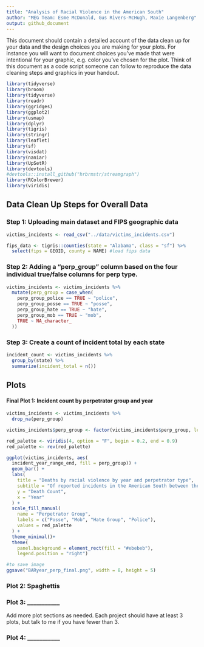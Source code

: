 ```yaml
---
title: "Analysis of Racial Violence in the American South"
author: "MEG Team: Esme McDonald, Gus Rivers-McHugh, Maxie Langenberg"
output: github_document
---
```


This document should contain a detailed account of the data clean up for your data and the design choices you are making for your plots. For instance you will want to document choices you've made that were intentional for your graphic, e.g. color you've chosen for the plot. Think of this document as a code script someone can follow to reproduce the data cleaning steps and graphics in your handout.

```r
library(tidyverse)
library(broom)
library(tidyverse)
library(readr)
library(ggridges)
library(ggplot2)
library(usmap)
library(dplyr)
library(tigris)
library(stringr)
library(leaflet)
library(sf)
library(visdat)
library(naniar)
library(UpSetR)
library(devtools)
#devtools::install_github("hrbrmstr/streamgraph")
library(RColorBrewer)
library(viridis)
```

## Data Clean Up Steps for Overall Data

### Step 1: Uploading main dataset and FIPS geographic data
```r
victims_incidents <- read_csv("../data/victims_incidents.csv")

fips_data <- tigris::counties(state = "Alabama", class = "sf") %>%
  select(fips = GEOID, county = NAME) #load fips data
``` 

### Step 2: Adding a "perp_group" column based on the four individual true/false columns for perp type. 

```r
victims_incidents <- victims_incidents %>%
  mutate(perp_group = case_when(
    perp_group_police == TRUE ~ "police",
    perp_group_posse == TRUE ~ "posse",
    perp_group_hate == TRUE ~ "hate",
    perp_group_mob == TRUE ~ "mob",
    TRUE ~ NA_character_
  ))
```

### Step 3: Create a count of incident total by each state 
``` r
incident_count <- victims_incidents %>%
  group_by(state) %>%
  summarize(incident_total = n())
```



## Plots

#### Final Plot 1: Incident count by perpetrator group and year

```r

victims_incidents <- victims_incidents %>% 
  drop_na(perp_group)

victims_incidents$perp_group <- factor(victims_incidents$perp_group, levels = c("posse", "mob", "hate", "police"))

red_palette <- viridis(4, option = "F", begin = 0.2, end = 0.9)
red_palette <- rev(red_palette)

ggplot(victims_incidents, aes(
  incident_year_range_end, fill = perp_group)) +
  geom_bar() +
  labs(
    title = "Deaths by racial violence by year and perpetrator type",
    subtitle = "Of reported incidents in the American South between the years 1930 and 1954",
    y = "Death Count",
    x = "Year"
  ) +
  scale_fill_manual(
    name = "Perpetrator Group",
    labels = c("Posse", "Mob", "Hate Group", "Police"),
    values = red_palette
  ) +
  theme_minimal()+
  theme(
    panel.background = element_rect(fill = "#ebebeb"), 
    legend.position = "right") 

#to save image
ggsave("BARyear_perp_final.png", width = 8, height = 5)
```


### Plot 2: Spaghettis

### Plot 3: ___________

Add more plot sections as needed. Each project should have at least 3 plots, but talk to me if you have fewer than 3.

### Plot 4: ___________ 


